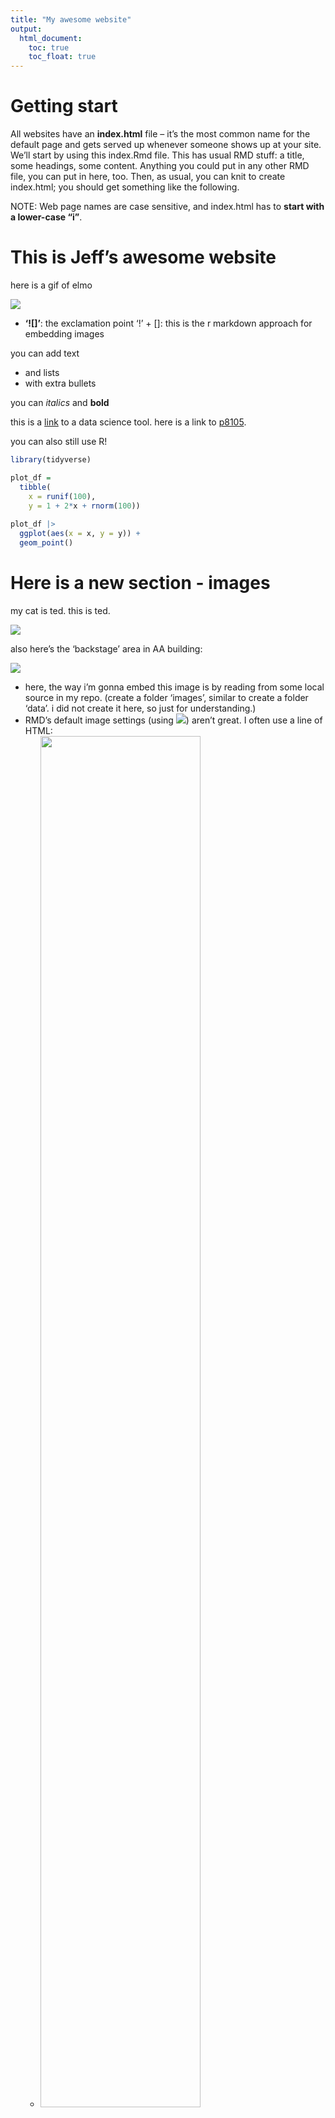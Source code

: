 ```yaml
---
title: "My awesome website"
output: 
  html_document:
    toc: true
    toc_float: true
---
```


# Getting start

All websites have an **index.html** file – it’s the most common name for the default page and gets served up whenever someone shows up at your site. We’ll start by using this index.Rmd file. This has usual RMD stuff: a title, some headings, some content. Anything you could put in any other RMD file, you can put in here, too. Then, as usual, you can knit to create index.html; you should get something like the following.

NOTE: Web page names are case sensitive, and index.html has to **start with a lower-case “i”**.

# This is Jeff's awesome website

here is a gif of elmo

![](https://media.giphy.com/media/drXGoW1iudhKw/giphy.gif)

* **'![]'**: the exclamation point '!' + []: this is the r markdown approach for embedding images

you can add text

* and lists
* with extra bullets

you can *italics* and **bold**

this is a [link](https://www.google.com/) to a data science tool. here is a link to [p8105](https://p8105.com). 

you can also still use R!
```r
library(tidyverse)

plot_df =
  tibble(
    x = runif(100),
    y = 1 + 2*x + rnorm(100))
  
plot_df |> 
  ggplot(aes(x = x, y = y)) +
  geom_point()
```

# Here is a new section - images

my cat is ted. this is ted.

![](images/ted.jpg)

also here's the 'backstage' area in AA building:

![](images/backstage.jpg)

* here, the way i'm gonna embed this image is by reading from some local source in my repo. (create a folder 'images', similar to create a folder 'data'. i did not create it here, so just for understanding.)
* RMD’s default image settings (using ![](image.jpg)) aren’t great. I often use a line of HTML:
  * **<img src="images/image.jpg" style="width:75%">**
  * This will load and display images/image.jpg (I usually keep my images inside an images folder to reduce clutter). The style components control things like adding a border or adjusting the image height or width, along with lots of other things – googling around

# website with more than 1 page

Your website usually has more than one page. These pages can be created using the same process as index.html: create an Rmd file and knit to html. Once you have another page (e.g. about.html) you need to link to it from your home page (e.g. using use **[about](about.html)**), or no one will be able to find it.

# having 1 set of rules that apply site-wide

if we want the same styling to exist across all of the different pages - extracting out the most critical header info to a separate file that get applied to every page in your website.

* To do this, we’ll create a single file with all the YAML stuff we need, and at the same time remove extraneous YAML header content from individual Rmd files.

* Create your **_site.yml** file by going to **File > New File > Text file**. Copy the content below, and **save the file as _site.yml** in your project’s home folder.

* in the _site.yml file:
  * **name: "Yay internet!"**: A title or name for your web page is "Yay internet!"
  * **output_dir: "."**: The directory where the output files will be saved. In this case, it's set to the current directory (".").
  * **navbar**: Configuration for a navigation bar on your web page. It contains:
    * **title:"Home"** The title of the navigation bar is set to "Home."
    * **right**: Items displayed on the right side of the navigation bar, including:
      * "About": A link to an "about.html" page.(we create an 'about.rmd' so if we click 'about', it takes us to 'about' page)
      * An envelope icon linking to an email address (replace <you@youremail.com> with your actual email address).
      * A GitHub icon linking to your GitHub profile (replace <YOUR_GH_NAME> with your GitHub username).
  * **output**: Configuration for the HTML output format, with the following settings:
    * **theme**: The theme for the HTML document, set to "cerulean." This theme will determine the visual style of your web page.

* if you don't have a page that is linked to in the navbar or you want to link it in another way, you can do this: here is the link to [about](about.html) instead of link it in the _site.yml file. You also don't need to use https://www... b/c this page is in the same repo and it is a html page on the same website, so we can directly link it using 'about.html'.

* a link to the [source](https://fontawesome.com/icons) for the site on GitHub
  
  
# R proj recognize your website

* One nice feature is that RStudio will recognize your project as a website, and give you a quick way to build the complete website using the “build website” button. This is really just a shortcut to rmarkdown::render_site(), but it’s still nice.

* If build buttom does not show up, just quit r proj and restart r proj in Rstudio.

* If sth in navbar renews, we can open up every rmd and each page separately and reknit, OR we can click **build website** in build button - kinda knit everything in website
  * This rebuilds the full website, whereas the knit button only rebuilds a page. Rebuilding the site can be useful if you’ve made big changes, like changing the _site.yml.


# tips for building websites

add a [default theme](https://bootswatch.com/3/) to your YAML and change it from time to time. (RStudio is a bit behind in their bootstrap themes; if you find another one you want to add, you might find [this thread](https://community.rstudio.com/t/in-rstudio-rmarkdown-how-to-add-new-html-themes-from-bootswatch/15791/2) useful.) - this can save time and be more meaningful.

# tips for website about project

As noted, the preceding example is about a personal website but illustrates useful ideas. If you’re making a website about a data science project, I recommend including:

A landing page giving a broad overview of the project
A page (or pages) about the data wrangling, including the raw data if appropriate
Separate pages for each distinct analysis, possibly organized using menus
R and package versions used in the analyses

# other stuff on this page

Definitely there is a [plotly](plotly.html) stuff!

remember this link is case sensitive. if i put 'Plotly.html' then this link will not work. 

We can have another page whose link is  'Plotly.html', but the exception is index.html - we have to have an index page and it has to be lower case 'i' index all the time everywhere.

# dashboard

* save the flex_dashboard file in our desktop
  * if i drag this file to desktop, plots ans everything looks great. but if it is in my repository, it looks bad when knitting it.
  * b/c in the repo, our rmd will create a html file when knitting, so things in this file will be overwritten by the _site.html
    * To address this issue, instead of knitting, we can use this command to knit the dashboard: **rmarkdown::render("dashboard.Rmd", output_format = "flexdashboard::flex_dashboard")**. Make sure the output_format is correct. *do this in 'Console'!!*
    * This will create dashboard.html but not open it in RStudio’s Viewer pane;  you can open the file in a browser instead. Alternatively, using RStudio’s Build pane to Build Website will produce the same results. 
* **Column {data-width=}** can control the relative width of our columns of charts
* we can embed interactive graphics in HTML files produced by R Markdown, using dashboard, a collection of related graphics (or tables, or other outputs) that are displayed in a structured way that’s easy to navigate.
  * File - New File - R markdown - From Template - Flex Dashboard
* dashboards are pretty supported. check out these links: [overview](https://pkgs.rstudio.com/flexdashboard/articles/flexdashboard.html), [layout discussion](https://pkgs.rstudio.com/flexdashboard/articles/layouts.html), and [examples](https://pkgs.rstudio.com/flexdashboard/articles/examples.html).
